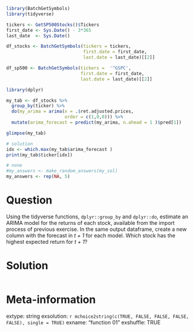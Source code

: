 ```r
library(BatchGetSymbols)
library(tidyverse)

tickers <- GetSP500Stocks()$Tickers
first_date <- Sys.Date() - 3*365
last_date  <- Sys.Date()

df_stocks <- BatchGetSymbols(tickers = tickers, 
                             first.date = first_date, 
                             last.date = last_date)[[2]]

df_sp500 <- BatchGetSymbols(tickers =  '^GSPC', 
                            first.date = first_date, 
                            last.date = last_date)[[2]]

library(dplyr)

my_tab <- df_stocks %>%
  group_by(ticker) %>%
  do(my_arima = arima(x = .$ret.adjusted.prices, 
                      order = c(1,0,0))) %>%
  mutate(arima_forecast = predict(my_arima, n.ahead = 1 )$pred[1])

glimpse(my_tab)

# solution
idx <- which.max(my_tab$arima_forecast )
print(my_tab$ticker[idx])
```

```r
# none
#my_answers <- make_random_answers(my_sol)
my_answers <- rep(NA, 5)
```

Question
========

Using the tidyverse functions, `dplyr::group_by` and `dplyr::do`, estimate an ARIMA model for the returns of each stock, available from the import process of previous exercise. In the same output dataframe, create a new column with the forecast in _t + 1_ for each model. Which stock has the highest expected return for _t + 1_?


Solution
================

```r
```


Meta-information
================
extype: string
exsolution: `r mchoice2string(c(TRUE, FALSE, FALSE, FALSE, FALSE), single = TRUE)`
exname: "function 01"
exshuffle: TRUE

